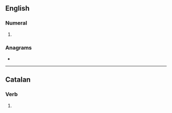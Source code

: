 ==English==

===Numeral===
{{head|en|numeral}}

# {{obsolete typography of|en|seven}}

===Anagrams===
* {{anagrams|en|a=eensu|ensue|unsee}}

----

==Catalan==

===Verb===
{{head|ca|verb form}}

# {{ca-verb form of|p=3|n=pl|t=pres|m=ind|seure}}
